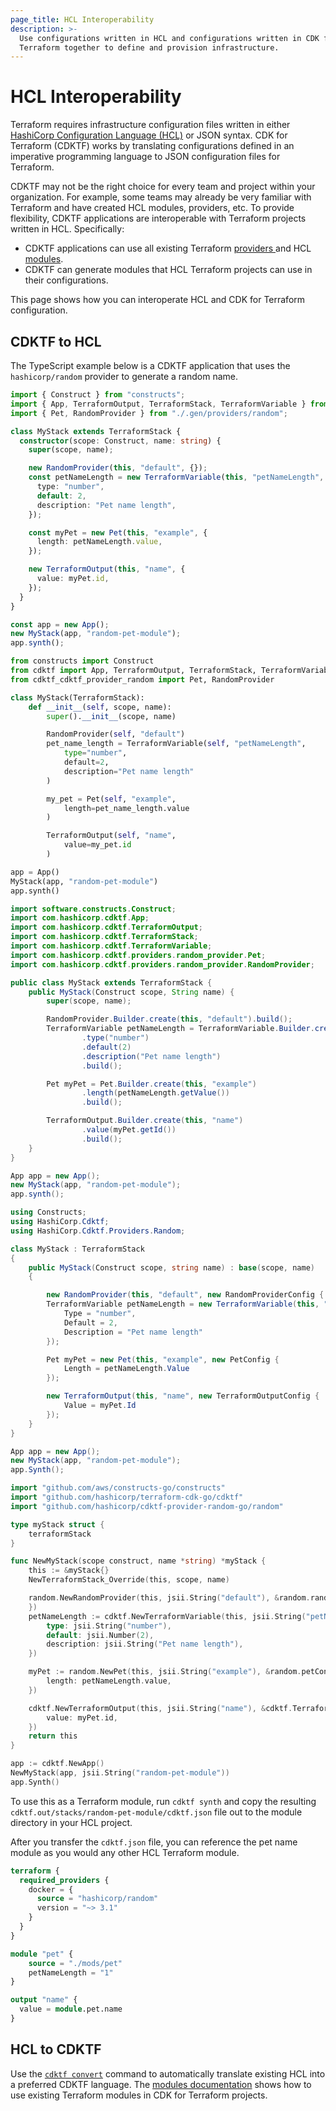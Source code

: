 ```yaml
---
page_title: HCL Interoperability
description: >-
  Use configurations written in HCL and configurations written in CDK for
  Terraform together to define and provision infrastructure.
---
```


# HCL Interoperability

Terraform requires infrastructure configuration files written in either [HashiCorp Configuration Language (HCL)](/language/syntax/configuration) or JSON syntax. CDK for Terraform (CDKTF) works by translating configurations defined in an imperative programming language to JSON configuration files for Terraform.

CDKTF may not be the right choice for every team and project within your organization. For example, some teams may already be very familiar with Terraform and have created HCL modules, providers, etc. To provide flexibility, CDKTF applications are interoperable with Terraform projects written in HCL. Specifically:

- CDKTF applications can use all existing Terraform [providers ](/cdktf/concepts/providers-and-resources) and HCL [modules](/cdktf/concepts/modules).
- CDKTF can generate modules that HCL Terraform projects can use in their configurations.

This page shows how you can interoperate HCL and CDK for Terraform configuration.

## CDKTF to HCL

The TypeScript example below is a CDKTF application that uses the `hashicorp/random` provider to generate a random name.

<CodeTabs>

```ts
import { Construct } from "constructs";
import { App, TerraformOutput, TerraformStack, TerraformVariable } from "cdktf";
import { Pet, RandomProvider } from "./.gen/providers/random";

class MyStack extends TerraformStack {
  constructor(scope: Construct, name: string) {
    super(scope, name);

    new RandomProvider(this, "default", {});
    const petNameLength = new TerraformVariable(this, "petNameLength", {
      type: "number",
      default: 2,
      description: "Pet name length",
    });

    const myPet = new Pet(this, "example", {
      length: petNameLength.value,
    });

    new TerraformOutput(this, "name", {
      value: myPet.id,
    });
  }
}

const app = new App();
new MyStack(app, "random-pet-module");
app.synth();
```

```python
from constructs import Construct
from cdktf import App, TerraformOutput, TerraformStack, TerraformVariable
from cdktf_cdktf_provider_random import Pet, RandomProvider

class MyStack(TerraformStack):
    def __init__(self, scope, name):
        super().__init__(scope, name)

        RandomProvider(self, "default")
        pet_name_length = TerraformVariable(self, "petNameLength",
            type="number",
            default=2,
            description="Pet name length"
        )

        my_pet = Pet(self, "example",
            length=pet_name_length.value
        )

        TerraformOutput(self, "name",
            value=my_pet.id
        )

app = App()
MyStack(app, "random-pet-module")
app.synth()
```

```java
import software.constructs.Construct;
import com.hashicorp.cdktf.App;
import com.hashicorp.cdktf.TerraformOutput;
import com.hashicorp.cdktf.TerraformStack;
import com.hashicorp.cdktf.TerraformVariable;
import com.hashicorp.cdktf.providers.random_provider.Pet;
import com.hashicorp.cdktf.providers.random_provider.RandomProvider;

public class MyStack extends TerraformStack {
    public MyStack(Construct scope, String name) {
        super(scope, name);

        RandomProvider.Builder.create(this, "default").build();
        TerraformVariable petNameLength = TerraformVariable.Builder.create(this, "petNameLength")
                .type("number")
                .default(2)
                .description("Pet name length")
                .build();

        Pet myPet = Pet.Builder.create(this, "example")
                .length(petNameLength.getValue())
                .build();

        TerraformOutput.Builder.create(this, "name")
                .value(myPet.getId())
                .build();
    }
}

App app = new App();
new MyStack(app, "random-pet-module");
app.synth();
```

```csharp
using Constructs;
using HashiCorp.Cdktf;
using HashiCorp.Cdktf.Providers.Random;

class MyStack : TerraformStack
{
    public MyStack(Construct scope, string name) : base(scope, name)
    {

        new RandomProvider(this, "default", new RandomProviderConfig { });
        TerraformVariable petNameLength = new TerraformVariable(this, "petNameLength", new TerraformVariableConfig {
            Type = "number",
            Default = 2,
            Description = "Pet name length"
        });

        Pet myPet = new Pet(this, "example", new PetConfig {
            Length = petNameLength.Value
        });

        new TerraformOutput(this, "name", new TerraformOutputConfig {
            Value = myPet.Id
        });
    }
}

App app = new App();
new MyStack(app, "random-pet-module");
app.Synth();
```

```go
import "github.com/aws/constructs-go/constructs"
import "github.com/hashicorp/terraform-cdk-go/cdktf"
import "github.com/hashicorp/cdktf-provider-random-go/random"

type myStack struct {
	terraformStack
}

func NewMyStack(scope construct, name *string) *myStack {
	this := &myStack{}
	NewTerraformStack_Override(this, scope, name)

	random.NewRandomProvider(this, jsii.String("default"), &random.randomProviderConfig{
	})
	petNameLength := cdktf.NewTerraformVariable(this, jsii.String("petNameLength"), &cdktf.TerraformVariableConfig{
		type: jsii.String("number"),
		default: jsii.Number(2),
		description: jsii.String("Pet name length"),
	})

	myPet := random.NewPet(this, jsii.String("example"), &random.petConfig{
		length: petNameLength.value,
	})

	cdktf.NewTerraformOutput(this, jsii.String("name"), &cdktf.TerraformOutputConfig{
		value: myPet.id,
	})
	return this
}

app := cdktf.NewApp()
NewMyStack(app, jsii.String("random-pet-module"))
app.Synth()
```

</CodeTabs>

To use this as a Terraform module, run `cdktf synth` and copy the resulting `cdktf.out/stacks/random-pet-module/cdktf.json` file out to the module directory in your HCL project.

After you transfer the `cdktf.json` file, you can reference the pet name module as you would any other HCL Terraform module.

```terraform
terraform {
  required_providers {
    docker = {
      source = "hashicorp/random"
      version = "~> 3.1"
    }
  }
}

module "pet" {
    source = "./mods/pet"
    petNameLength = "1"
}

output "name" {
  value = module.pet.name
}
```

## HCL to CDKTF

Use the [`cdktf convert`](/cdktf/cli-reference/commands#convert) command to automatically translate existing HCL into a preferred CDKTF language. The [modules documentation](/cdktf/concepts/modules) shows how to use existing Terraform modules in CDK for Terraform projects.

